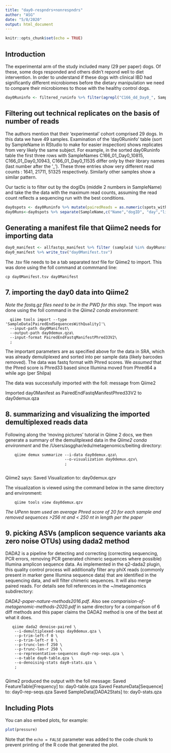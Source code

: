 ```yaml
---
title: "day0-respndrs+nonrespndrs"
author: "ASG"
date: "5/8/2020"
output: html_document
---
```


```r
knitr::opts_chunk$set(echo = TRUE)
```

## Introduction

The experimental arm of the study included many (29 per paper) dogs. Of these, some dogs responded and others didn't repond well to diet intervention. In order to understand if these dogs with clinical IBD had significantly different microbiomes before the dietary manipulation we need to compare their microbiomes to those with the healthy control dogs. 

```r
day0Runinfo <- filtered_runinfo %>% filter(agrepl("C166_dd_Day0_", SampleName))
```

## Filtering out technical replicates on the basis of number of reads

The authors mention that their 'experimental' cohort comprised 29 dogs. In this data we have 49 samples. Examination of the 'day0Runinfo' table (sort by SampleName in RStudio to make for easier inspection) shows replicates from very likely the same subject. For example, in the sorted day0Runinfo table the first three rows with SampleNames C166_01_Day0_10815, C166_01_Day0_10943, C166_01_Day0_11535 differ only by their library names (last number after the '_'). These three entries show very different read counts : 1641, 21711, 51325 respectively. Similarly other samples show a similar pattern. 

Our tactic is to filter out by the dogIDs (middle 2 numbers in SampleName) and take the the data with the maximum read counts, assuming the read count reflects a sequencing run with the best conditions.

```r
day0spots <- day0Runinfo %>% mutate(pairedReads = as.numeric(spots_with_mates)) %>% select(Run,SampleName,pairedReads)
day0Runs<-day0spots %>% separate(SampleName,c("Name","dogID", "day","libID")) %>% select(dogID, Run, pairedReads) %>% group_by(dogID) %>% filter(pairedReads == max(pairedReads))
```



## Generating a manifest file that Qiime2 needs for importing data

```r
day0_manifest <- allfastqs_manifest %>% filter (sampleid %in% day0Runs$Run)
day0_manifest %>% write_tsv("day0Manifest.tsv")
```

The .tsv file needs to be a tab separated *text* file for Qiime2 to import. This was done using the foll command at commmand line:

    cp day0Manifest.tsv day0Manifest
    
## 7. importing the day0 data into Qiime2

  *Note the fastq.gz files need to be in the PWD for this step*. The import was done using the foll command in the *Qiime2 conda environment*:

      qiime tools import --type 'SampleData[PairedEndSequencesWithQuality]'\
      --input-path day0Manifest\
      --output-path day0demux.qza\
      --input-format PairedEndFastqManifestPhred33V2\
      ;

The important parameters are as specified above for the data in SRA, which was already demuliplexed and sorted into per sample data (likely barcodes removed). The data was fastq format with Phred scores. We *assumed* that the Phred score is Phred33 based since Illumina moved from Phred64 a while ago (per Shilpa)

The data was successfully imported with the foll: message from Qiime2

  Imported day0Manifest as PairedEndFastqManifestPhred33V2 to day0demux.qza

    
## 8. summarizing and visualizing the imported demultiplexed reads data

Following along the 'moving pictures' tutorial in Qiime 2 docs, we then generate a summary of the demulitplexed data in the *Qiime2 conda environment* and the /Users/asgghar/edu/metagenomics/beiting directory:

        qiime demux summarize --i-data day0demux.qza\
                              --o-visualization day0demux.qzv\
                              ;
            
  Qiime2 says: Saved Visualization to: day0demux.qzv

  The visualization is viewed using the command below in the same directory and environment:

        qiime tools view day0demux.qzv

  *The UPenn team used an average Phred score of 20 for each sample and removed sequences >256 nt and < 250 nt in length per the paper*
  
## 9. picking ASVs (amplicon sequence variants aka zero noise OTUs) using dada2 method
  DADA2 is a pipeline for detecting and correcting (correcting sequencing, PCR errors, removing PCR generated chimeric sequences where possible) Illumina amplicon sequence data. As implemented in the q2-dada2 plugin, this quality control process will additionally filter any phiX reads (commonly present in marker gene Illumina sequence data) that are identified in the sequencing data, and will filter chimeric sequences. It will also merge paired reads. For details see foll references in the ~/metagenomics subdirectory:
  
  *DADA2-paper-nature-methods2016.pdf*. Also see *comparision-of-metagenomic-methods-2020.pdf* in same directory for a comparison of 6 diff methods and this paper
  claims the DADA2 method is one of the best at what it does. 
       
       qiime dada2 denoise-paired \
        --i-demultiplexed-seqs day0demux.qza \
        --p-trim-left-f 0 \
        --p-trim-left-r 0 \
        --p-trunc-len-f 250 \
        --p-trunc-len-r 250 \
        --o-representative-sequences day0-rep-seqs.qza \
        --o-table day0-table.qza \
        --o-denoising-stats day0-stats.qza \
        ;
        
  Qiime2 produced the output with the foll message:
  Saved FeatureTable[Frequency] to: day0-table.qza
Saved FeatureData[Sequence] to: day0-rep-seqs.qza
Saved SampleData[DADA2Stats] to: day0-stats.qza


## Including Plots

You can also embed plots, for example:

```r
plot(pressure)
```

Note that the `echo = FALSE` parameter was added to the code chunk to prevent printing of the R code that generated the plot.

